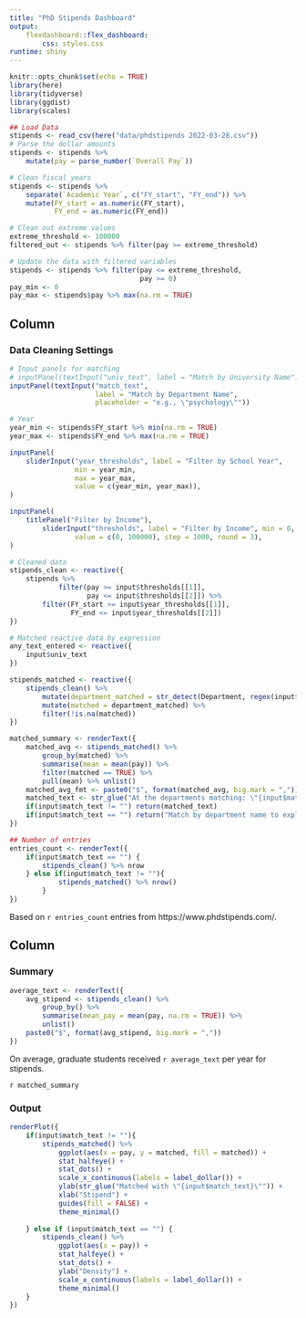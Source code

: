 ```yaml
---
title: "PhD Stipends Dashboard"
output: 
    flexdashboard::flex_dashboard:
        css: styles.css
runtime: shiny
---
```


```r
knitr::opts_chunk$set(echo = TRUE)
library(here)
library(tidyverse)
library(ggdist)
library(scales)

## Load Data
stipends <- read_csv(here("data/phdstipends 2022-03-28.csv"))
# Parse the dollar amounts 
stipends <- stipends %>% 
    mutate(pay = parse_number(`Overall Pay`))

# Clean fiscal years
stipends <- stipends %>% 
    separate(`Academic Year`, c("FY_start", "FY_end")) %>%
    mutate(FY_start = as.numeric(FY_start),
           FY_end = as.numeric(FY_end))

# Clean out extreme values
extreme_threshold <- 100000
filtered_out <- stipends %>% filter(pay >= extreme_threshold)

# Update the data with filtered variables
stipends <- stipends %>% filter(pay <= extreme_threshold,
                                pay >= 0)
pay_min <- 0
pay_max <- stipends$pay %>% max(na.rm = TRUE)
```


Column {.sidebar}
--------------------------------------------------

### Data Cleaning Settings
```r
# Input panels for matching
# inputPanel(textInput("univ_text", label = "Match by University Name"))
inputPanel(textInput("match_text",
                     label = "Match by Department Name",
                     placeholder = "e.g., \"psychology\""))

# Year
year_min <- stipends$FY_start %>% min(na.rm = TRUE)
year_max <- stipends$FY_end %>% max(na.rm = TRUE)

inputPanel(
    sliderInput("year_thresholds", label = "Filter by School Year",
                min = year_min,
                max = year_max,
                value = c(year_min, year_max)),
)

inputPanel(
    titlePanel("Filter by Income"),
        sliderInput("thresholds", label = "Filter by Income", min = 0, max = pay_max,
                value = c(0, 100000), step = 1000, round = 3),
)

# Cleaned data
stipends_clean <- reactive({
    stipends %>% 
            filter(pay >= input$thresholds[[1]],
                   pay <= input$thresholds[[2]]) %>%
        filter(FY_start >= input$year_thresholds[[1]],
               FY_end <= input$year_thresholds[[2]])
})

# Matched reactive data by expression
any_text_entered <- reactive({
    input$univ_text 
})

stipends_matched <- reactive({
    stipends_clean() %>%
        mutate(department_matched = str_detect(Department, regex(input$match_text, ignore_case = TRUE))) %>%
        mutate(matched = department_matched) %>%
        filter(!is.na(matched))
})

matched_summary <- renderText({
    matched_avg <- stipends_matched() %>% 
        group_by(matched) %>%
        summarise(mean = mean(pay)) %>% 
        filter(matched == TRUE) %>% 
        pull(mean) %>% unlist()
    matched_avg_fmt <- paste0("$", format(matched_avg, big.mark = ","))
    matched_text <- str_glue("At the departments matching: \"{input$match_text}\", students received {matched_avg_fmt}.")
    if(input$match_text != "") return(matched_text)
    if(input$match_text == "") return("Match by department name to explore more.")
})

## Number of entries
entries_count <- renderText({
    if(input$match_text == "") {
        stipends_clean() %>% nrow
    } else if(input$match_text != ""){
            stipends_matched() %>% nrow()
        }
})
```


Based on `r entries_count` entries from https://www.phdstipends.com/.

Column
--------------------------------------------------

### Summary {data-height=100 .summary}
```r
average_text <- renderText({
    avg_stipend <- stipends_clean() %>% 
        group_by() %>%
        summarise(mean_pay = mean(pay, na.rm = TRUE)) %>%
        unlist()
    paste0("$", format(avg_stipend, big.mark = ","))
})
```


On average, graduate students received `r average_text` per year for stipends.

`r matched_summary`

### Output

```r
renderPlot({
    if(input$match_text != ""){
        stipends_matched() %>%
            ggplot(aes(x = pay, y = matched, fill = matched)) +
            stat_halfeye() +
            stat_dots() + 
            scale_x_continuous(labels = label_dollar()) +
            ylab(str_glue("Matched with \"{input$match_text}\"")) +
            xlab("Stipend") +
            guides(fill = FALSE) +
            theme_minimal()
        
    } else if (input$match_text == "") {
        stipends_clean() %>% 
            ggplot(aes(x = pay)) +
            stat_halfeye() +
            stat_dots() +
            ylab("Density") +
            scale_x_continuous(labels = label_dollar()) +
            theme_minimal()
    }
})
```


